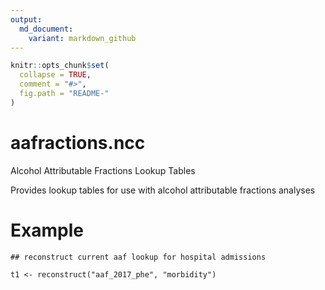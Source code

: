 ```yaml
---
output:
  md_document:
    variant: markdown_github
---
```


<!-- README.md is generated from README.Rmd. Please edit that file -->

```r
knitr::opts_chunk$set(
  collapse = TRUE,
  comment = "#>",
  fig.path = "README-"
)
```

# aafractions.ncc

Alcohol Attributable Fractions Lookup Tables

Provides lookup tables for use with alcohol attributable fractions analyses

# Example

```
## reconstruct current aaf lookup for hospital admissions

t1 <- reconstruct("aaf_2017_phe", "morbidity")

```
